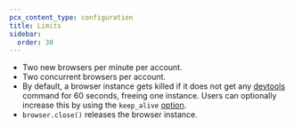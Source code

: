 ```yaml
---
pcx_content_type: configuration
title: Limits
sidebar:
  order: 30
---
```


- Two new browsers per minute per account.
- Two concurrent browsers per account.
- By default, a browser instance gets killed if it does not get any [devtools](https://chromedevtools.github.io/devtools-protocol/) command for 60 seconds, freeing one instance. Users can optionally increase this by using the `keep_alive` [option](/browser-rendering/platform/puppeteer/#keep-alive).
- `browser.close()` releases the browser instance.
